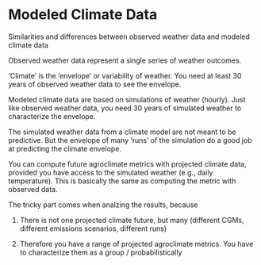 # Modeled Climate Data {#sec-modeled-data}

Similarities and differences between observed weather data and modeled climate data

Observed weather data represent a single series of weather outcomes.

'Climate' is the 'envelope' or variability of weather. You need at least 30 years of observed weather data to see the envelope.

Modeled climate data are based on simulations of weather (hourly). Just like observed weather data, you need 30 years of simulated weather to characterize the envelope.

The simulated weather data from a climate model are not meant to be predictive. But the envelope of many 'runs' of the simulation do a good job at predicting the climate envelope.

You can compute future agroclimate metrics with projected climate data, provided you have access to the simulated weather (e.g., daily temperature). This is basically the same as computing the metric with observed data.

The tricky part comes when analzing the results, because

1) There is not one projected climate future, but many (different CGMs, different emissions scenarios, different runs)

2) Therefore you have a range of projected agroclimate metrics. You have to characterize them as a group / probabilistically











